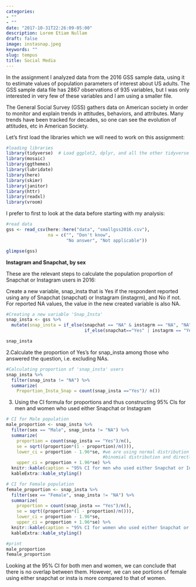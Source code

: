 ```yaml
---
categories:
- ""
- ""
date: "2017-10-31T22:26:09-05:00"
description: Lorem Etiam Nullam
draft: false
image: instasnap.jpeg
keywords: ""
slug: tempus
title: Social Media
---
```


In the assignment I analyzed data from the 2016 GSS sample data, using it to estimate values of population parameters of interest about US adults. The GSS sample data file has 2867 observations of 935 variables, but I was only interested in very few of these variables and I am using a smaller file.

The General Social Survey (GSS) gathers data on American society in order to monitor and explain trends in attitudes, behaviors, and attributes. Many trends have been tracked for decades, so one can see the evolution of attitudes, etc in American Society.

Let's first load the libraries which we will need to work on this assignment: 

```r
#loading libraries
library(tidyverse)  # Load ggplot2, dplyr, and all the other tidyverse packages
library(mosaic)
library(ggthemes)
library(lubridate)
library(here)
library(skimr)
library(janitor)
library(httr)
library(readxl)
library(vroom)
```

I prefer to first to look at the data before starting with my analysis:

```r
#read data
gss <- read_csv(here::here("data", "smallgss2016.csv"), 
                na = c("", "Don't know",
                       "No answer", "Not applicable"))

glimpse(gss)
```

**Instagram and Snapchat, by sex**

These are the relevant steps to calculate the population proportion of Snapchat or Instagram users in 2016:

Create a new variable, snap_insta that is Yes if the respondent reported using any of Snapchat (snapchat) or Instagram (instagrm), and No if not. For reported NA values, the value in the new created variable is also NA.

```r
#Creating a new variable 'Snap_Insta'
snap_insta <- gss %>%
  mutate(snap_insta = if_else(snapchat == "NA" & instagrm == "NA", "NA", 
                              if_else(snapchat=="Yes" | instagrm == "Yes", "Yes", "No")))

snap_insta
```

2.Calculate the proportion of Yes’s for snap_insta among those who answered the question, i.e. excluding NAs.

```r
#Calculating proportion of 'snap_insta' users
snap_insta %>%
  filter(snap_insta != "NA") %>%
  summarize(
    Proportion_Insta_Snap = count(snap_insta =="Yes")/ n())
```

3. Using the CI formula for proportions and thus constructing 95% CIs for men and women who used either Snapchat or Instagram

```r
# CI for Male population
male_proportion <- snap_insta %>%
  filter(sex == "Male", snap_insta != "NA") %>%
  summarize(
    proportion = count(snap_insta == "Yes")/n(),
    se = sqrt((proportion*(1 - proportion)/n())),
    lower_ci = proportion - 1.96*se, #we are using normal distribution to approximate
                                     #binomial distribution and directly use 1.96 as the critical value
    upper_ci = proportion + 1.96*se) %>% 
  knitr::kable(caption = "95% CI for men who used either Snapchat or Instagram") %>%
  kableExtra::kable_styling()

# CI for Female population
female_proportion <- snap_insta %>%
  filter(sex == "Female", snap_insta != "NA") %>%
  summarize(
    proportion = count(snap_insta == "Yes")/n(),
    se = sqrt((proportion*(1 - proportion)/n())),
    lower_ci = proportion - 1.96*se,
    upper_ci = proportion + 1.96*se) %>% 
  knitr::kable(caption = "95% CI for women who used either Snapchat or Instagram") %>%
  kableExtra::kable_styling()

#print
male_proportion
female_proportion
```

Looking at the 95% CI for both men and women, we can conclude that there is no overlap between them. However, we can see portions of female using either snapchat or insta is more compared to that of women.



